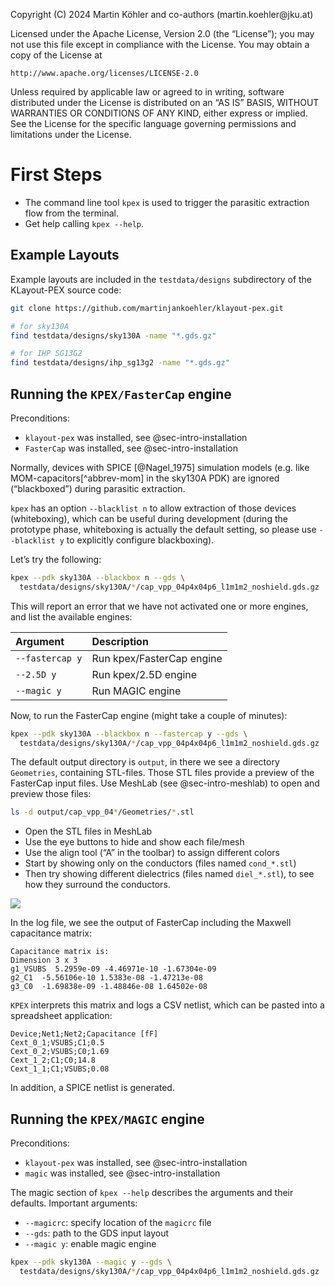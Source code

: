 ::: {.content-hidden}
Copyright (C) 2024 Martin Köhler and co-authors (martin.koehler@jku.at)

Licensed under the Apache License, Version 2.0 (the "License");
you may not use this file except in compliance with the License.
You may obtain a copy of the License at

    http://www.apache.org/licenses/LICENSE-2.0

Unless required by applicable law or agreed to in writing, software
distributed under the License is distributed on an "AS IS" BASIS,
WITHOUT WARRANTIES OR CONDITIONS OF ANY KIND, either express or implied.
See the License for the specific language governing permissions and
limitations under the License.
:::

# First Steps

- The command line tool `kpex` is used to trigger the parasitic extraction flow from the terminal.
- Get help calling `kpex --help`.

## Example Layouts

Example layouts are included in the `testdata/designs` subdirectory of the KLayout-PEX source code:
```bash
git clone https://github.com/martinjankoehler/klayout-pex.git 

# for sky130A
find testdata/designs/sky130A -name "*.gds.gz"

# for IHP SG13G2
find testdata/designs/ihp_sg13g2 -name "*.gds.gz"
```

## Running the `KPEX/FasterCap` engine {#sec-first-steps-run-fastercap-engine}

Preconditions:

- `klayout-pex` was installed, see @sec-intro-installation
- `FasterCap` was installed, see @sec-intro-installation

::: {.callout-note}
Normally, devices with SPICE [@Nagel_1975] simulation models (e.g. like MOM-capacitors[^abbrev-mom] in the sky130A PDK) are ignored ("blackboxed") during parasitic extraction.

`kpex` has an option `--blacklist n` to allow extraction of those devices (whiteboxing), which can be useful during development (during the prototype phase, whiteboxing is actually the default setting, so please use `--blacklist y` to explicitly configure blackboxing).
:::

Let's try the following:
```bash
kpex --pdk sky130A --blackbox n --gds \
  testdata/designs/sky130A/*/cap_vpp_04p4x04p6_l1m1m2_noshield.gds.gz
```

::: {.callout-note}
This will report an error that we have not activated one or more engines, and list the available engines:

| Argument         | Description                             |
|:---------------- |:--------------------------------------- |
| `--fastercap y`  | Run kpex/FasterCap engine               |
| `--2.5D y`       | Run kpex/2.5D engine                    |
| `--magic y`      | Run MAGIC engine                        |
:::

Now, to run the FasterCap engine (might take a couple of minutes):
```bash
kpex --pdk sky130A --blackbox n --fastercap y --gds \
  testdata/designs/sky130A/*/cap_vpp_04p4x04p6_l1m1m2_noshield.gds.gz
```

The default output directory is `output`, in there we see a directory `Geometries`, containing STL-files.
Those STL files provide a preview of the FasterCap input files. 
Use MeshLab (see @sec-intro-meshlab) to open and preview those files:
```bash
ls -d output/cap_vpp_04*/Geometries/*.stl
```

::: {.callout-tip}
- Open the STL files in MeshLab
- Use the eye buttons to hide and show each file/mesh
- Use the align tool ("A" in the toolbar) to assign different colors 
- Start by showing only on the conductors (files named `cond_*.stl`)
- Then try showing different dielectrics (files named `diel_*.stl`), to see how they surround the conductors.

![](figures/meshlab-3D-mom-capacitor.jpg){fig-alt="MOM Capacitor 3D Model"}
:::

In the log file, we see the output of FasterCap including the Maxwell capacitance matrix:

```
Capacitance matrix is:
Dimension 3 x 3
g1_VSUBS  5.2959e-09 -4.46971e-10 -1.67304e-09
g2_C1  -5.56106e-10 1.5383e-08 -1.47213e-08
g3_C0  -1.69838e-09 -1.48846e-08 1.64502e-08
```

`KPEX` interprets this matrix and logs a CSV netlist, which can be pasted into a spreadsheet application:

```csv
Device;Net1;Net2;Capacitance [fF]
Cext_0_1;VSUBS;C1;0.5
Cext_0_2;VSUBS;C0;1.69
Cext_1_2;C1;C0;14.8
Cext_1_1;C1;VSUBS;0.08
```

In addition, a SPICE netlist is generated.

## Running the `KPEX/MAGIC` engine {#sec-first-steps-run-magic-engine}

Preconditions:

- `klayout-pex` was installed, see @sec-intro-installation
- `magic` was installed, see @sec-intro-installation

The magic section of `kpex --help` describes the arguments and their defaults. Important arguments:

- `--magicrc`: specify location of the `magicrc` file
- `--gds`: path to the GDS input layout
- `--magic y`: enable magic engine

```bash
kpex --pdk sky130A --magic y --gds \
  testdata/designs/sky130A/*/cap_vpp_04p4x04p6_l1m1m2_noshield.gds.gz
```